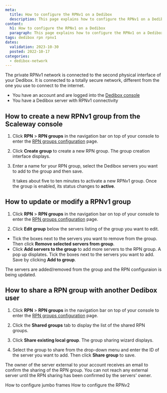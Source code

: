 ```yaml
---
meta:
  title: How to configure the RPNv1 on a Dedibox
  description: This page explains how to configure the RPNv1 on a Dedibox
content:
  h1: How to configure the RPNv1 on a Dedibox
  paragraph: This page explains how to configure the RPNv1 on a Dedibox
tags: dedibox rpn rpnv1
dates:
  validation: 2023-10-30
  posted: 2022-10-17
categories:
  - dedibox-network
---
```


The private RPNv1 network is connected to the second physical interface of your Dedibox. It is connected to a totally secure network, different from the one you use to connect to the internet.

<Message type="requirement">

  - You have an account and are logged into the [Dedibox console](https://console.online.net)
  - You have a Dedibox server with RPNv1 connectivity

</Message>

## How to create a new RPNv1 group from the Scaleway console

1. Click **RPN** > **RPN groups** in the navigation bar on top of your console to enter the [RPN groups configuration](http://console.online.net/en/server/rpn) page.

2. Click **Create group** to create a new RPN group. The group creation interface displays.

3. Enter a name for your RPN group, select the Dedibox servers you want to add to the group and then save.

    <Message type="tip">

    It takes about five to ten minutes to activate a new RPNv1 group. Once the group is enabled, its status changes to **active**.

    </Message>

## How to update or modify a RPNv1 group

1. Click **RPN** > **RPN groups** in the navigation bar on top of your console to enter the [RPN groups configuration](http://console.online.net/en/server/rpn) page.

2. Click **Edit group** below the servers listing of the group you want to edit.

  * Tick the boxes next to the servers you want to remove from the group. Then click **Remove selected servers from group**.
  * Click **Add servers to the group** to add more servers to the RPN group. A pop up displates. Tick the boxes next to the servers you want to add. Save by clicking **Add to group**.

The servers are added/removed from the group and the RPN configuraion is being updated.

## How to share a RPN group with another Dedibox user

1. Click **RPN** > **RPN groups** in the navigation bar on top of your console to enter the [RPN groups configuration](http://console.online.net/en/server/rpn) page.

2. Click the **Shared groups** tab to display the list of the shared RPN groups.

3. Click **Share existing local group**. The group sharing wizard displays.

4. Select the group to share from the drop-down menu and enter the ID of the server you want to add. Then click **Share group** to save.

<Message type="note">

  The owner of the server external to your account receives an email to confirm the sharing of the RPN group. You can not reach any external server until the RPN sharing has been confirmed by the servers' owner.

</Message>


<Navigation title="See Also">
  <PreviousButton to="/dedibox-network/rpn/how-to/configure-jumboframes/">How to configure jumbo frames</PreviousButton>
  <NextButton to="/dedibox-network/rpn/how-to/configure-rpnv2/">How to configure the RPNv2</NextButton>
</Navigation>
